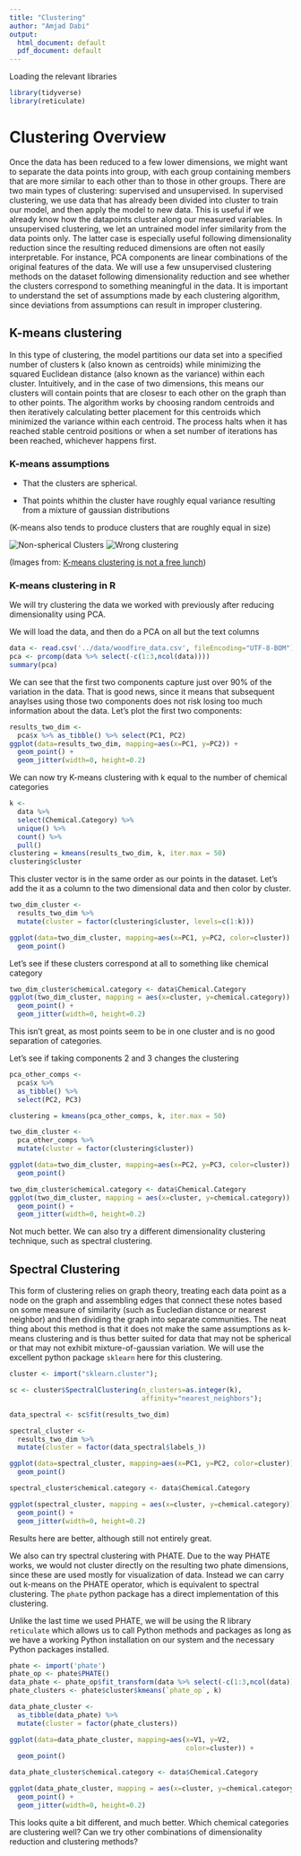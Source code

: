 ```yaml
---
title: "Clustering"
author: "Amjad Dabi"
output:
  html_document: default
  pdf_document: default
---
```


Loading the relevant libraries
```r
library(tidyverse)
library(reticulate)
```


# Clustering Overview

Once the data has been reduced to a few lower dimensions, we might want to separate the data points into group, with each group containing members that are more similar to each other than to those in other groups. There are two main types of clustering: supervised and unsupervised. In supervised clustering, we use data that has already been divided into cluster to train our model, and then apply the model to new data. This is useful if we already know how the datapoints cluster along our measured variables. In unsupervised clustering, we let an untrained model infer similarity from the data points only. The latter case is especially useful following dimensionality reduction since the resulting reduced dimensions are often not easily interpretable. For instance, PCA components are linear combinations of the original features of the data. We will use a few unsupervised clustering methods on the dataset following dimensionality reduction and see whether the clusters correspond to something meaningful in the data. It is important to understand the set of assumptions made by each clustering algorithm, since deviations from assumptions can result in improper clustering.


## K-means clustering

In this type of clustering, the model partitions our data set into a specified number of clusters k (also known as centroids) while minimizing the squared Euclidean distance (also known as the variance) within each cluster. Intuitively, and in the case of two dimensions, this means our clusters will contain points that are closesr to each other on the graph than to other points. The algorithm works by choosing random centroids and then iteratively calculating better placement for this centroids which minimized the variance within each centroid. The process halts when it has reached stable centroid positions or when a set number of iterations has been reached, whichever happens first. 

### K-means assumptions
* That the clusters are spherical.

* That points whithin the cluster have roughly equal variance resulting from a mixture of gaussian distributions 

(K-means also tends to produce clusters that are roughly equal in size)

![Non-spherical Clusters](./files/non_spherical-1.png)
![Wrong clustering](./files/plot_kmeans-1.png)

(Images from: [K-means clustering is not a free lunch](http://varianceexplained.org/r/kmeans-free-lunch/))

### K-means clustering in R

We will try clustering the data we worked with previously after reducing dimensionality using PCA.

We will load the data, and then do a PCA on all but the text columns

```r
data <- read.csv('../data/woodfire_data.csv', fileEncoding="UTF-8-BOM")
pca <- prcomp(data %>% select(-c(1:3,ncol(data))))
summary(pca)
```
We can see that the first two components capture just over 90% of the variation in the data. That is good news, since it means that subsequent anaylses using those two components does not risk losing too much information about the data. Let's plot the first two components:

```r
results_two_dim <-
  pca$x %>% as_tibble() %>% select(PC1, PC2)
ggplot(data=results_two_dim, mapping=aes(x=PC1, y=PC2)) + 
  geom_point() +
  geom_jitter(width=0, height=0.2)
```

We can now try K-means clustering with k equal to the number of chemical categories

```r
k <- 
  data %>% 
  select(Chemical.Category) %>% 
  unique() %>% 
  count() %>% 
  pull()
clustering = kmeans(results_two_dim, k, iter.max = 50)
clustering$cluster
```
This cluster vector is in the same order as our points in the dataset. Let's add the it as a column to the two dimensional data and then color by cluster.

```r
two_dim_cluster <-
  results_two_dim %>% 
  mutate(cluster = factor(clustering$cluster, levels=c(1:k)))

ggplot(data=two_dim_cluster, mapping=aes(x=PC1, y=PC2, color=cluster)) +
  geom_point()
```

Let's see if these clusters correspond at all to something like chemical category

```r
two_dim_cluster$chemical.category <- data$Chemical.Category
ggplot(two_dim_cluster, mapping = aes(x=cluster, y=chemical.category)) +
  geom_point() +
  geom_jitter(width=0, height=0.2)
```

This isn't great, as most points seem to be in one cluster and is no good separation of categories.

Let's see if taking components 2 and 3 changes the clustering

```r
pca_other_comps <-
  pca$x %>% 
  as_tibble() %>% 
  select(PC2, PC3)

clustering = kmeans(pca_other_comps, k, iter.max = 50)

two_dim_cluster <-
  pca_other_comps %>% 
  mutate(cluster = factor(clustering$cluster))

ggplot(data=two_dim_cluster, mapping=aes(x=PC2, y=PC3, color=cluster)) +
  geom_point()

two_dim_cluster$chemical.category <- data$Chemical.Category
ggplot(two_dim_cluster, mapping = aes(x=cluster, y=chemical.category)) +
  geom_point() +
  geom_jitter(width=0, height=0.2)
```

Not much better. We can also try a different dimensionality clustering technique, such as spectral clustering. 

## Spectral Clustering

This form of clustering relies on graph theory, treating each data point as a node on the graph and assembling edges that connect these notes based on some measure of similarity (such as Eucledian distance or nearest neighbor) and then dividing the graph into separate communities. The neat thing about this method is that it does not make the same assumptions as k-means clustering and is thus better suited for data that may not be spherical or that may not exhibit mixture-of-gaussian variation. We will use the excellent python package `sklearn` here for this clustering.

```r
cluster <- import("sklearn.cluster");

sc <- cluster$SpectralClustering(n_clusters=as.integer(k),
                                 affinity="nearest_neighbors");

data_spectral <- sc$fit(results_two_dim)

spectral_cluster <-
  results_two_dim %>% 
  mutate(cluster = factor(data_spectral$labels_))

ggplot(data=spectral_cluster, mapping=aes(x=PC1, y=PC2, color=cluster)) +
  geom_point()

spectral_cluster$chemical.category <- data$Chemical.Category

ggplot(spectral_cluster, mapping = aes(x=cluster, y=chemical.category)) +
  geom_point() +
  geom_jitter(width=0, height=0.2)
```

Results here are better, although still not entirely great.

We also can try spectral clustering with PHATE. Due to the way PHATE works, we would not cluster directly on the resulting two phate dimensions, since these are used mostly for visualization of data. Instead we can carry out k-means on the PHATE operator, which is equivalent to spectral clustering. The `phate` python package has a direct implementation of this clustering. 

Unlike the last time we used PHATE, we will be using the R library `reticulate` which allows us to call Python methods and packages as long as we have a working Python installation on our system and the necessary Python packages installed.

```r
phate <- import('phate')
phate_op <- phate$PHATE()
data_phate <- phate_op$fit_transform(data %>% select(-c(1:3,ncol(data))))
phate_clusters <- phate$cluster$kmeans(`phate_op`, k)

data_phate_cluster <-
  as_tibble(data_phate) %>% 
  mutate(cluster = factor(phate_clusters))

ggplot(data=data_phate_cluster, mapping=aes(x=V1, y=V2, 
                                            color=cluster)) +
  geom_point()

data_phate_cluster$chemical.category <- data$Chemical.Category

ggplot(data_phate_cluster, mapping = aes(x=cluster, y=chemical.category)) +
  geom_point() +
  geom_jitter(width=0, height=0.2)

```

This looks quite a bit different, and much better. Which chemical categories are clustering well? Can we try other combinations of dimensionality reduction and clustering methods?






